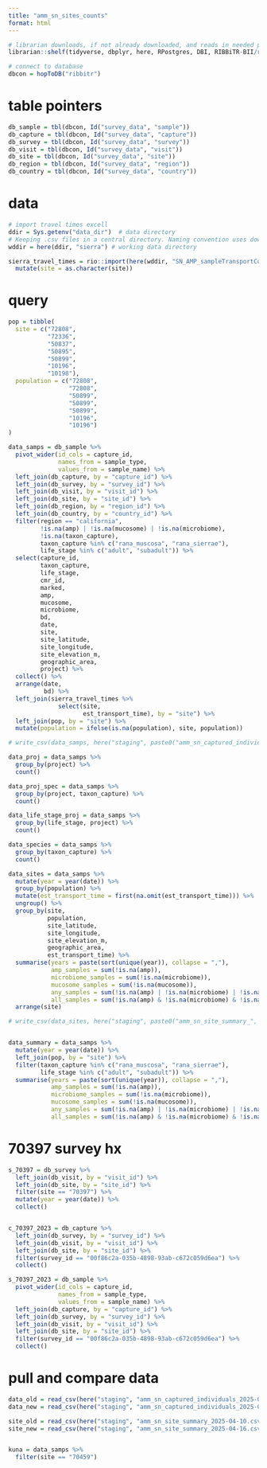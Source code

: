 ```yaml
---
title: "amm_sn_sites_counts"
format: html
---
```


```r

# librarian downloads, if not already downloaded, and reads in needed packages
librarian::shelf(tidyverse, dbplyr, here, RPostgres, DBI, RIBBiTR-BII/ribbitrrr)

# connect to database
dbcon = hopToDB("ribbitr")

```

# table pointers
```r
db_sample = tbl(dbcon, Id("survey_data", "sample"))
db_capture = tbl(dbcon, Id("survey_data", "capture"))
db_survey = tbl(dbcon, Id("survey_data", "survey"))
db_visit = tbl(dbcon, Id("survey_data", "visit"))
db_site = tbl(dbcon, Id("survey_data", "site"))
db_region = tbl(dbcon, Id("survey_data", "region"))
db_country = tbl(dbcon, Id("survey_data", "country"))
```

# data
```r
# import travel times excell 
ddir = Sys.getenv("data_dir")  # data directory
# Keeping .csv files in a central directory. Naming convention uses download date to distinguish batches.
wddir = here(ddir, "sierra") # working data directory

sierra_travel_times = rio::import(here(wddir, "SN_AMP_sampleTransportCovariates.xlsx")) %>%
  mutate(site = as.character(site))

```

# query
```r
pop = tibble(
  site = c("72808",
           "72336",
           "50837",
           "50895",
           "50899",
           "10196",
           "10198"),
  population = c("72808",
                 "72808",
                 "50899",
                 "50899",
                 "50899",
                 "10196",
                 "10196")
)

data_samps = db_sample %>%
  pivot_wider(id_cols = capture_id,
              names_from = sample_type,
              values_from = sample_name) %>%
  left_join(db_capture, by = "capture_id") %>%
  left_join(db_survey, by = "survey_id") %>%
  left_join(db_visit, by = "visit_id") %>%
  left_join(db_site, by = "site_id") %>%
  left_join(db_region, by = "region_id") %>%
  left_join(db_country, by = "country_id") %>%
  filter(region == "california",
         !is.na(amp) | !is.na(mucosome) | !is.na(microbiome),
         !is.na(taxon_capture),
         taxon_capture %in% c("rana_muscosa", "rana_sierrae"),
         life_stage %in% c("adult", "subadult")) %>%
  select(capture_id,
         taxon_capture,
         life_stage,
         cmr_id,
         marked,
         amp,
         mucosome,
         microbiome,
         bd,
         date,
         site,
         site_latitude,
         site_longitude,
         site_elevation_m,
         geographic_area,
         project) %>%
  collect() %>%
  arrange(date,
          bd) %>%
  left_join(sierra_travel_times %>%
              select(site,
                     est_transport_time), by = "site") %>%
  left_join(pop, by = "site") %>%
  mutate(population = ifelse(is.na(population), site, population))

# write_csv(data_samps, here("staging", paste0("amm_sn_captured_individuals_", today(), ".csv")))

data_proj = data_samps %>%
  group_by(project) %>%
  count()

data_proj_spec = data_samps %>%
  group_by(project, taxon_capture) %>%
  count()

data_life_stage_proj = data_samps %>%
  group_by(life_stage, project) %>%
  count()

data_species = data_samps %>%
  group_by(taxon_capture) %>%
  count()

data_sites = data_samps %>%
  mutate(year = year(date)) %>%
  group_by(population) %>%
  mutate(est_transport_time = first(na.omit(est_transport_time))) %>%
  ungroup() %>%
  group_by(site,
           population,
           site_latitude,
           site_longitude,
           site_elevation_m,
           geographic_area,
           est_transport_time) %>%
  summarise(years = paste(sort(unique(year)), collapse = ","),
            amp_samples = sum(!is.na(amp)),
            microbiome_samples = sum(!is.na(microbiome)),
            mucosome_samples = sum(!is.na(mucosome)),
            any_samples = sum(!is.na(amp) | !is.na(microbiome) | !is.na(mucosome)),
            all_samples = sum(!is.na(amp) & !is.na(microbiome) & !is.na(mucosome))) %>%
  arrange(site)

# write_csv(data_sites, here("staging", paste0("amm_sn_site_summary_", today(), ".csv")))


data_summary = data_samps %>%
  mutate(year = year(date)) %>%
  left_join(pop, by = "site") %>%
  filter(taxon_capture %in% c("rana_muscosa", "rana_sierrae"),
         life_stage %in% c("adult", "subadult")) %>%
  summarise(years = paste(sort(unique(year)), collapse = ","),
            amp_samples = sum(!is.na(amp)),
            microbiome_samples = sum(!is.na(microbiome)),
            mucosome_samples = sum(!is.na(mucosome)),
            any_samples = sum(!is.na(amp) | !is.na(microbiome) | !is.na(mucosome)),
            all_samples = sum(!is.na(amp) & !is.na(microbiome) & !is.na(mucosome)))

```

# 70397 survey hx
```r
s_70397 = db_survey %>%
  left_join(db_visit, by = "visit_id") %>%
  left_join(db_site, by = "site_id") %>%
  filter(site == "70397") %>%
  mutate(year = year(date)) %>%
  collect()


c_70397_2023 = db_capture %>%
  left_join(db_survey, by = "survey_id") %>%
  left_join(db_visit, by = "visit_id") %>%
  left_join(db_site, by = "site_id") %>%
  filter(survey_id == "00f86c2a-035b-4898-93ab-c672c059d6ea") %>%
  collect()

s_70397_2023 = db_sample %>%
  pivot_wider(id_cols = capture_id,
              names_from = sample_type,
              values_from = sample_name) %>%
  left_join(db_capture, by = "capture_id") %>%
  left_join(db_survey, by = "survey_id") %>%
  left_join(db_visit, by = "visit_id") %>%
  left_join(db_site, by = "site_id") %>%
  filter(survey_id == "00f86c2a-035b-4898-93ab-c672c059d6ea") %>%
  collect()

```

# pull and compare data
```r
data_old = read_csv(here("staging", "amm_sn_captured_individuals_2025-04-10.csv"))
data_new = read_csv(here("staging", "amm_sn_captured_individuals_2025-04-16.csv"))

site_old = read_csv(here("staging", "amm_sn_site_summary_2025-04-10.csv"))
site_new = read_csv(here("staging", "amm_sn_site_summary_2025-04-16.csv"))


kuna = data_samps %>%
  filter(site == "70459")

```